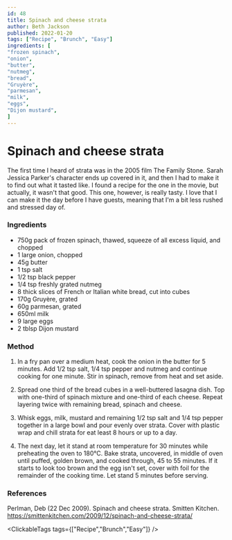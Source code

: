 ```yaml
---
id: 48
title: Spinach and cheese strata
author: Beth Jackson
published: 2022-01-20
tags: ["Recipe", "Brunch", "Easy"]
ingredients: [
"frozen spinach",
"onion",
"butter",
"nutmeg",
"bread",
"Gruyère",
"parmesan",
"milk",
"eggs",
"Dijon mustard",
]
---
```


# Spinach and cheese strata

<BlogTextWrapper>

The first time I heard of strata was in the 2005 film The Family Stone. Sarah Jessica Parker's character ends up covered in it, and then I had to make it to find out what it tasted like. I found a recipe for the one in the movie, but actually, it wasn't that good. This one, however, is really tasty. I love that I can make it the day before I have guests, meaning that I'm a bit less rushed and stressed day of.

</BlogTextWrapper>

<BlogTextWrapper>

### Ingredients

- 750g pack of frozen spinach, thawed, squeeze of all excess liquid, and chopped
- 1 large onion, chopped
- 45g butter
- 1 tsp salt
- 1/2 tsp black pepper
- 1/4 tsp freshly grated nutmeg
- 8 thick slices of French or Italian white bread, cut into cubes
- 170g Gruyère, grated
- 60g parmesan, grated
- 650ml milk
- 9 large eggs
- 2 tblsp Dijon mustard

</BlogTextWrapper>

<BlogTextWrapper>

### Method

1. In a fry pan over a medium heat, cook the onion in the butter for 5 minutes. Add 1/2 tsp salt, 1/4 tsp pepper and nutmeg and continue cooking for one minute. Stir in spinach, remove from heat and set aside.

<Timer inputHours={0} inputMinutes={5} inputSeconds={0} />

2. Spread one third of the bread cubes in a well-buttered lasagna dish. Top with one-third of spinach mixture and one-third of each cheese. Repeat layering twice with remaining bread, spinach and cheese.

3. Whisk eggs, milk, mustard and remaining 1/2 tsp salt and 1/4 tsp pepper together in a large bowl and pour evenly over strata. Cover with plastic wrap and chill strata for eat least 8 hours or up to a day.

4. The next day, let it stand at room temperature for 30 minutes while preheating the oven to 180°C. Bake strata, uncovered, in middle of oven until puffed, golden brown, and cooked through, 45 to 55 minutes. If it starts to look too brown and the egg isn't set, cover with foil for the remainder of the cooking time. Let stand 5 minutes before serving.

<Timer inputHours={0} inputMinutes={55} inputSeconds={0} />

</BlogTextWrapper>

<BlogTextWrapper>

### References

Perlman, Deb (22 Dec 2009). Spinach and cheese strata. Smitten Kitchen. https://smittenkitchen.com/2009/12/spinach-and-cheese-strata/

</BlogTextWrapper>

<ClickableTags tags={["Recipe","Brunch","Easy"]} />
